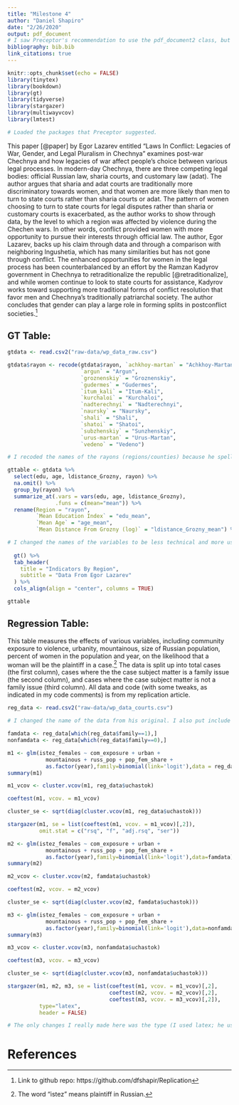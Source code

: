 ```yaml
---
title: "Milestone 4"
author: "Daniel Shapiro"
date: "2/26/2020"
output: pdf_document
# I saw Preceptor's recommendation to use the pdf_document2 class, but I just went for the classic PDF -- it looked nicer to me.
bibliography: bib.bib
link_citations: true
---
```


```r
knitr::opts_chunk$set(echo = FALSE)
library(tinytex)
library(bookdown)
library(gt)
library(tidyverse)
library(stargazer)
library(multiwayvcov)
library(lmtest)

# Loaded the packages that Preceptor suggested.
```

This paper [@paper] by Egor Lazarev entitled "Laws In Conflict: Legacies of War, Gender, and Legal Pluralism in Chechnya" examines post-war Chechnya and how legacies of war affect people's choice between various legal processes. In modern-day Chechnya, there are three competing legal bodies: official Russian law, sharia courts, and customary law (adat). The author argues that sharia and adat courts are traditionally more discriminatory towards women, and that women are more likely than men to turn to state courts rather than sharia courts or adat. The pattern of women choosing to turn to state courts for legal disputes rather than sharia or customary courts is exacerbated, as the author works to show through data, by the level to which a region was affected by violence during the Chechen wars. In other words, conflict provided women with more opportunity to pursue their interests through official law. The author, Egor Lazarev, backs up his claim through data and through a comparison with neighboring Ingushetia, which has many similarities but has not gone through conflict. The enhanced opportunities for women in the legal process has been counterbalanced by an effort by the Ramzan Kadyrov government in Chechnya to retraditionalize the republic [@retraditionalize], and while women continue to look to state courts for assistance, Kadyrov works toward supporting more traditional forms of conflict resolution that favor men and Chechnya's traditionally patriarchal society. The author concludes that gender can play a large role in forming splits in postconflict societies.^[Link to github repo: https://github.com/dfshapir/Replication]

## GT Table:

```r
gtdata <- read.csv2("raw-data/wp_data_raw.csv")

gtdata$rayon <- recode(gtdata$rayon, `achkhoy-martan` = "Achkhoy-Martan",
                       `argun` = "Argun",
                       `groznenskiy` = "Groznenskiy",
                       `gudermes` = "Gudermes",
                       `itum_kali` = "Itum-Kali",
                       `kurchaloi` = "Kurchaloi",
                       `nadterechnyi` = "Nadterechnyi",
                       `naursky` = "Naursky",
                       `shali` = "Shali",
                       `shatoi` = "Shatoi",
                       `subzhenskiy` = "Sunzhenskiy",
                       `urus-martan` = "Urus-Martan",
                       `vedeno` = "Vedeno")

# I recoded the names of the rayons (regions/counties) because he spelled a couple of them wrong, and I'd prefer for them to be capitalized in the table.

gttable <- gtdata %>%
  select(edu, age, ldistance_Grozny, rayon) %>%
  na.omit() %>%
  group_by(rayon) %>%
  summarize_at(.vars = vars(edu, age, ldistance_Grozny),
               .funs = c(mean="mean")) %>%
  rename(Region = "rayon",
         `Mean Education Index` = "edu_mean",
         `Mean Age` = "age_mean",
         `Mean Distance From Grozny (log)` = "ldistance_Grozny_mean") %>%

# I changed the names of the variables to be less technical and more user-friendly.
  
  gt() %>%
  tab_header(
    title = "Indicators By Region",
    subtitle = "Data From Egor Lazarev"
  ) %>%
  cols_align(align = "center", columns = TRUE)
```

```r
gttable

```

## Regression Table:

This table measures the effects of various variables, including community exposure to violence, urbanity, mountainous, size of Russian population, percent of women in the population and year, on the likelihood that a woman will be the plaintiff in a case.^[The word "istez" means plaintiff in Russian.] The data is split up into total cases (the first column), cases where the the case subject matter is a family issue (the second column), and cases where the case subject matter is not a family issue (third column). All data and code (with some tweaks, as indicated in my code comments) is from my replication article. 

```r
reg_data <- read.csv2("raw-data/wp_data_courts.csv")

# I changed the name of the data from his original. I also put include = FALSE so that this all would not show up in the PDF, but I could make a table out of it. 

famdata <- reg_data[which(reg_data$family==1),]
nonfamdata <- reg_data[which(reg_data$family==0),]

m1 <- glm(istez_females ~ com_exposure + urban +
            mountainous + russ_pop + pop_fem_share + 
            as.factor(year),family=binomial(link='logit'),data = reg_data)
summary(m1)

m1_vcov <- cluster.vcov(m1, reg_data$uchastok)

coeftest(m1, vcov. = m1_vcov)

cluster_se <- sqrt(diag(cluster.vcov(m1, reg_data$uchastok)))

stargazer(m1, se = list(coeftest(m1, vcov. = m1_vcov)[,2]), 
          omit.stat = c("rsq", "f", "adj.rsq", "ser"))

m2 <- glm(istez_females ~ com_exposure + urban +
            mountainous + russ_pop + pop_fem_share + 
            as.factor(year),family=binomial(link='logit'),data=famdata)
summary(m2)

m2_vcov <- cluster.vcov(m2, famdata$uchastok)

coeftest(m2, vcov. = m2_vcov)

cluster_se <- sqrt(diag(cluster.vcov(m2, famdata$uchastok)))

m3 <- glm(istez_females ~ com_exposure + urban +
            mountainous + russ_pop + pop_fem_share + 
            as.factor(year),family=binomial(link='logit'),data=nonfamdata)
summary(m3)

m3_vcov <- cluster.vcov(m3, nonfamdata$uchastok)

coeftest(m3, vcov. = m3_vcov)

cluster_se <- sqrt(diag(cluster.vcov(m3, nonfamdata$uchastok)))
```

```r
stargazer(m1, m2, m3, se = list(coeftest(m1, vcov. = m1_vcov)[,2],
                                coeftest(m2, vcov. = m2_vcov)[,2],
                                coeftest(m3, vcov. = m3_vcov)[,2]),
          type="latex", 
          header = FALSE)

# The only changes I really made here was the type (I used latex; he used html and then printed to a doc so that he could put it in his paper), and the fact that I put results = "asis" so that it would work in my document. Thanks to Cian for leading me to this trick. 
```

# References
